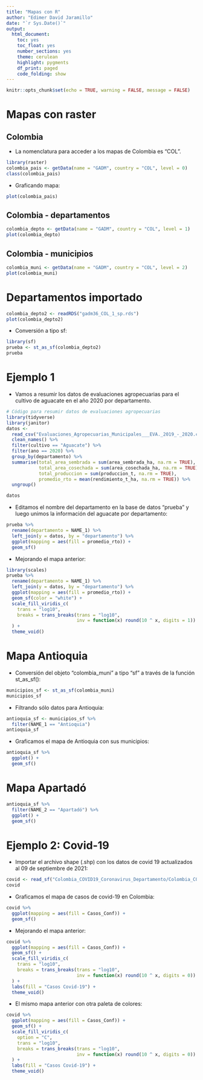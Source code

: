 ```yaml
---
title: "Mapas con R"
author: "Edimer David Jaramillo"
date: "`r Sys.Date()`"
output: 
  html_document:
    toc: yes
    toc_float: yes
    number_sections: yes
    theme: cerulean
    highlight: pygments
    df_print: paged
    code_folding: show
---
```


```r
knitr::opts_chunk$set(echo = TRUE, warning = FALSE, message = FALSE)
```

# Mapas con raster

## Colombia

- La nomenclatura para acceder a los mapas de Colombia es "COL".

```r
library(raster)
colombia_pais <- getData(name = "GADM", country = "COL", level = 0)
class(colombia_pais)
```

- Graficando mapa:

```r
plot(colombia_pais)
```

## Colombia - departamentos 

```r
colombia_depto <- getData(name = "GADM", country = "COL", level = 1)
plot(colombia_depto)
```

## Colombia - municipios

```r
colombia_muni <- getData(name = "GADM", country = "COL", level = 2)
plot(colombia_muni)
```

# Departamentos importado

```r
colombia_depto2 <- readRDS("gadm36_COL_1_sp.rds")
plot(colombia_depto2)
```

- Conversión a tipo sf:

```r
library(sf)
prueba <- st_as_sf(colombia_depto2)
prueba
```

# Ejemplo 1

- Vamos a resumir los datos de evaluaciones agropecuarias para el cultivo de aguacate en el año 2020 por departamento.

```r
# Código para resumir datos de evaluaciones agropecuarias
library(tidyverse)
library(janitor)
datos <-
  read_csv("Evaluaciones_Agropecuarias_Municipales___EVA._2019_-_2020.csv") %>% 
  clean_names() %>% 
  filter(cultivo == "Aguacate") %>% 
  filter(ano == 2020) %>% 
  group_by(departamento) %>%
  summarise(total_area_sembrada = sum(area_sembrada_ha, na.rm = TRUE),
            total_area_cosechada = sum(area_cosechada_ha, na.rm = TRUE),
            total_produccion = sum(produccion_t, na.rm = TRUE),
            promedio_rto = mean(rendimiento_t_ha, na.rm = TRUE)) %>% 
  ungroup()

datos
```

- Editamos el nombre del departamento en la base de datos "prueba" y luego unimos la información del aguacate por departamento: 

```r
prueba %>% 
  rename(departamento = NAME_1) %>% 
  left_join(y = datos, by = "departamento") %>% 
  ggplot(mapping = aes(fill = promedio_rto)) +
  geom_sf()
```

- Mejorando el mapa anterior:

```r
library(scales)
prueba %>% 
  rename(departamento = NAME_1) %>% 
  left_join(y = datos, by = "departamento") %>% 
  ggplot(mapping = aes(fill = promedio_rto)) +
  geom_sf(color = "white") +
  scale_fill_viridis_c(
    trans = "log10",
    breaks = trans_breaks(trans = "log10",
                          inv = function(x) round(10 ^ x, digits = 1))
  ) +
  theme_void()
```

# Mapa Antioquia

- Conversión del objeto "colombia_muni" a tipo "sf" a través de la función st_as_sf():

```r
municipios_sf <- st_as_sf(colombia_muni)
municipios_sf
```

- Filtrando sólo datos para Antioquia:

```r
antioquia_sf <- municipios_sf %>% 
  filter(NAME_1 == "Antioquia")
antioquia_sf
```

- Graficamos el mapa de Antioquia con sus municipios:

```r
antioquia_sf %>% 
  ggplot() +
  geom_sf()
```

# Mapa Apartadó

```r
antioquia_sf %>% 
  filter(NAME_2 == "Apartadó") %>% 
  ggplot() + 
  geom_sf()
```

# Ejemplo 2: Covid-19

- Importar el archivo shape (.shp) con los datos de covid 19 actualizados al 09 de septiembre de 2021: 

```r
covid <- read_sf("Colombia_COVID19_Coronavirus_Departamento/Colombia_COVID19_Coronavirus_Departamento.shp")
covid
```

- Graficamos el mapa de casos de covid-19 en Colombia:

```r
covid %>% 
  ggplot(mapping = aes(fill = Casos_Conf)) +
  geom_sf()
```

- Mejorando el mapa anterior:

```r
covid %>% 
  ggplot(mapping = aes(fill = Casos_Conf)) +
  geom_sf() +
  scale_fill_viridis_c(
    trans = "log10",
    breaks = trans_breaks(trans = "log10",
                          inv = function(x) round(10 ^ x, digits = 0))
  ) +
  labs(fill = "Casos Covid-19") +
  theme_void()
```

- El mismo mapa anterior con otra paleta de colores:

```r
covid %>% 
  ggplot(mapping = aes(fill = Casos_Conf)) +
  geom_sf() +
  scale_fill_viridis_c(
    option = "C",
    trans = "log10",
    breaks = trans_breaks(trans = "log10",
                          inv = function(x) round(10 ^ x, digits = 0))
  ) +
  labs(fill = "Casos Covid-19") +
  theme_void()
```

